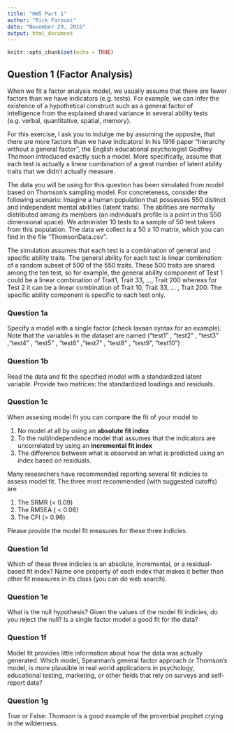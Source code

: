 ```yaml
---
title: "HW5 Part 1"
author: "Rick Farouni"
date: "November 29, 2016"
output: html_document
---
```


```r
knitr::opts_chunk$set(echo = TRUE)
```


## Question 1 (Factor Analysis)

When we fit a factor analysis model, we usually assume that there are fewer factors than we have indicators (e.g. tests). For example, we can infer the existence of a hypothetical construct such as a general factor of intelligence from the explained shared variance in several ability tests (e.g. verbal, quantitative, spatial, memory). 

For this exercise, I ask you to indulge me by assuming the opposite, that there are more factors than we have indicators! In his 1916 paper "hierarchy without a general factor", the English educational psychologist Godfrey Thomson introduced exactly such a model. More specifically,  assume that each test is actually a linear combination of a great number of latent ability traits that we didn’t actually measure. 

The data you will be using for this question has been simulated from model based on Thomson's sampling model. For concreteness, consider the following scenario: Imagine a human population that possesses 550 distinct and independent mental abilities (latent traits). The abilities are normally distributed among its members (an individual's profile is a point in this 550 dimensional space). We administer 10 tests to a sample of 50 test takers from this population. The data we collect is a 50 x 10 matrix, which you can find in the file "ThomsonData.csv".

The simulation assumes that each test is a combination of general and specific ability traits. The general ability for each test is linear combination of a random subset of 500 of the 550 traits. These 500 traits are shared among the ten test, so for example, the general ability component of Test 1 could be a linear combination of Trait1, Trait 33, …, Trait 200  whereas for Test 2 it can be a linear combination of Trait 10, Trait 33, … , Trait 200. The specific ability component is specific to each test only.

### Question 1a  

Specify a model with a single factor (check lavaan syntax for an example). Note that the variables in the dataset are named ("test1" , "test2" , "test3" ,"test4" , "test5" , "test6" ,"test7" , "test8" , "test9", "test10")

### Question 1b

Read the data and fit the specified model with a standardized latent variable. Provide two matrices: the standardized loadings and residuals.

 
### Question 1c

When assesing model fit you can compare the fit of your model to 

1. No model at all by using an **absolute fit index** 
2. To the null/independence model that assumes that the indicators are uncorrelated by using an **incremental fit index**  
3. The difference between what is observed an what is predicted using an index based on residuals. 

Many researchers have recommended reporting several fit indicies to assess model fit. The three most recommended (with suggested cutoffs) are 

1. The SRMR (< 0.09)
2. The RMSEA ( < 0.06)
3. The CFI  (> 0.96)

Please provide the model fit measures for these three indicies.


### Question 1d

Which of these three indicies is an absolute,  incremental, or a residual-based fit index? Name one property of each index that makes it better than other fit measures in its class (you can do web search).

### Question 1e

What is the null hypothesis? Given the values of the model fit indicies, do you reject the null? Is a single factor model a good fit for the data?


### Question 1f

Model fit provides little information about how the data was actually generated. Which model, Spearman's general factor approach or Thomson's model, is more plausible in real world applications in psychology, educational testing, marketing, or other fields that rely on surveys and self-report data?


### Question 1g

True or False: Thomson is a good example of the proverbial prophet crying in the wilderness.

